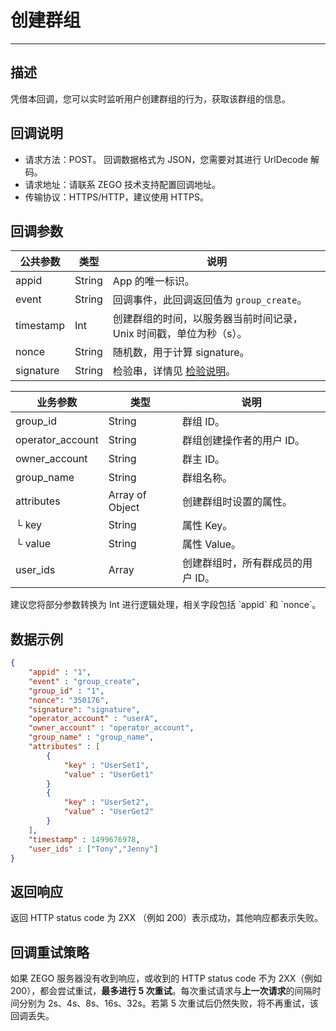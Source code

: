 # 创建群组

---

## 描述

凭借本回调，您可以实时监听用户创建群组的行为，获取该群组的信息。

## 回调说明

- 请求方法：POST。
  <Note title="说明">
  回调数据格式为 JSON，您需要对其进行 UrlDecode 解码。
  </Note>
- 请求地址：请联系 ZEGO 技术支持配置回调地址。
- 传输协议：HTTPS/HTTP，建议使用 HTTPS。

## 回调参数

| 公共参数 | 类型 | 说明 |
|------|------|------|
| appid | String | App 的唯一标识。 |
| event | String | 回调事件，此回调返回值为 `group_create`。 |
| timestamp | Int | 创建群组的时间，以服务器当前时间记录，Unix 时间戳，单位为秒（s）。 |
| nonce | String | 随机数，用于计算 signature。 |
| signature | String | 检验串，详情见 [检验说明](./../Authenticating%20server-to-server%20callbacks.mdx)。 |

| 业务参数 | 类型 | 说明 |
|------|------|------|
| group_id | String | 群组 ID。 |
| operator_account | String | 群组创建操作者的用户 ID。 |
| owner_account | String | 群主 ID。 |
| group_name | String | 群组名称。 |
| attributes | Array of Object  | 创建群组时设置的属性。 |
| └ key | String | 属性 Key。 |
| └ value | String | 属性 Value。 |
| user_ids | Array | 创建群组时，所有群成员的用户 ID。 |

<Note title="说明">
建议您将部分参数转换为 Int 进行逻辑处理，相关字段包括 `appid` 和 `nonce`。
</Note>

## 数据示例

```json
{
    "appid" : "1",
    "event" : "group_create",
    "group_id" : "1",
    "nonce": "350176",
    "signature": "signature",
    "operator_account" : "userA",
    "owner_account" : "operator_account",
    "group_name" : "group_name",
    "attributes" : [
        {
            "key" : "UserSet1",
            "value" : "UserGet1"
        }
        {
            "key" : "UserSet2",
            "value" : "UserGet2"
        }
    ],
    "timestamp" : 1499676978,
    "user_ids" : ["Tony","Jenny"]
}
```

## 返回响应

返回 HTTP status code 为 2XX （例如 200）表示成功，其他响应都表示失败。

## 回调重试策略

如果 ZEGO 服务器没有收到响应，或收到的 HTTP status code 不为 2XX（例如 200），都会尝试重试，**最多进行 5 次重试**。每次重试请求与**上一次请求**的间隔时间分别为 2s、4s、8s、16s、32s。若第 5 次重试后仍然失败，将不再重试，该回调丢失。

